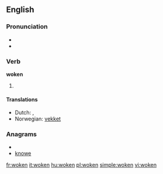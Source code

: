 ==English==

===Pronunciation===
* {{IPA|/ˈwɔʊkən/}}
* {{rhymes|əʊkən}}

===Verb===
'''woken'''

# {{past participle of| [[wake]]}}

====Translations====
* Dutch: {{t-|nl|ontwaakt}}, {{t-|nl|gewekt}}
* Norwegian: [[vekket]]

===Anagrams===
* {{alphagram|eknow}}
* [[knowe#English|knowe]]

[[fr:woken]]
[[it:woken]]
[[hu:woken]]
[[pl:woken]]
[[simple:woken]]
[[vi:woken]]